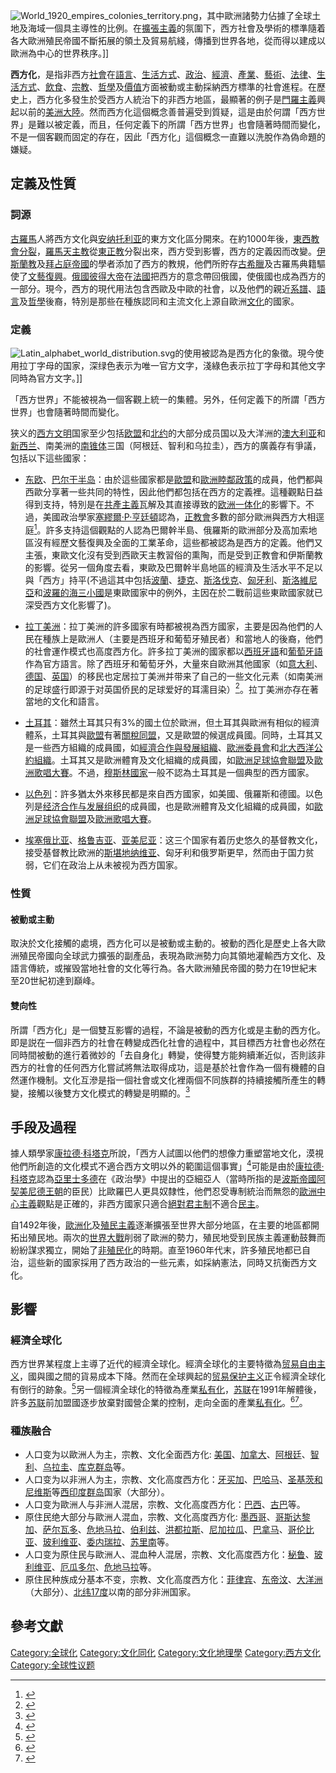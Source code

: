 [[File:World_1920_empires_colonies_territory.png|thumb]]，其中歐洲諸勢力佔據了全球土地及海域一個具主導性的比例。在[[擴張主義|擴張主義]]的氛圍下，西方社會及學術的標準隨着各大歐洲殖民帝國不斷拓展的領土及貿易航綫，傳播到世界各地，從而得以建成以歐洲為中心的世界秩序。]]

'''西方化'''，是指非西方[[社會|社會]]在[[語言|語言]]、[[生活型態|生活方式]]、[[政治|政治]]、[[經濟|經濟]]、[[產業|產業]]、[[藝術|藝術]]、[[法律|法律]]、[[生活型態|生活方式]]、[[飲食|飲食]]、[[宗教|宗教]]、[[西方哲學|哲學]]及[[西方文化|價值]]方面被動或主動採納西方標準的社會進程。在歷史上，西方化多發生於受西方人統治下的非西方地區，最顯著的例子是[[門羅主義|門羅主義]]興起以前的[[美洲大陸|美洲大陸]]。然而西方化這個概念善普遍受到質疑，這是由於何謂「西方世界」是難以被定義，而且，任何定義下的所謂「西方世界」也會隨著時間而變化，不是一個客觀而固定的存在，因此「西方化」這個概念一直難以洗脫作為偽命題的嫌疑。

== 定義及性質 ==

=== 詞源 ===
{{main|西方世界}}

[[古羅馬|古羅馬]]人將西方文化與[[安纳托利亚|安纳托利亚]]的東方文化區分開來。在約1000年後，[[東西教會大分裂|東西教會分裂]]，[[羅馬天主教|羅馬天主教]]從[[東正教|東正教]]分裂出來，西方受到影響，西方的定義因而改變。[[伊斯蘭教|伊斯蘭教]]及[[拜占庭帝國|拜占庭帝國]]的學者添加了西方的教規，他們所貯存[[古希臘|古希臘]]及古羅馬典籍驅使了[[文藝復興|文藝復興]]。[[俄國|俄國]][[彼得大帝|彼得大帝]]在[[法國|法國]]把西方的意念帶回俄國，使俄國也成為西方的一部分。現今，西方的現代用法包含西歐及中歐的社會，以及他們的親近[[系譜學|系譜]]、[[自然語言|語言]]及[[哲學|哲學]]後裔，特別是那些在種族認同和主流文化上源自歐洲[[文化|文化]]的國家。

=== 定義 ===

[[File:Latin_alphabet_world_distribution.svg|thumb]]的使用被認為是西方化的象徵。現今使用拉丁字母的国家，深绿色表示为唯一官方文字，淺綠色表示拉丁字母和其他文字同時為官方文字。]]

「西方世界」不能被視為一個客觀上統一的集體。另外，任何定義下的所謂「西方世界」也會隨著時間而變化。

狭义的[[西方文化|西方文明]]国家至少包括[[欧盟|欧盟]]和[[北约|北约]]的大部分成员国以及大洋洲的[[澳大利亚|澳大利亚]]和[[新西兰|新西兰]]、南美洲的[[南锥体|南锥体]]三国（阿根廷、智利和乌拉圭），西方的廣義存有爭議，包括以下這些國家：

* [[东欧|东欧]]、[[巴尔干半岛|巴尔干半岛]]：由於這些國家都是[[歐盟|歐盟]]和[[歐洲睦鄰政策|歐洲睦鄰政策]]的成員，他們都與西歐分享著一些共同的特性，因此他們都包括在西方的定義裡。這種觀點日益得到支持，特別是在[[共產主義|共產主義]]瓦解及其直接導致的[[欧洲一体化|欧洲一体化]]的影響下。不過，美國政治學家[[塞繆爾·P·亨廷頓|塞繆爾·P·亨廷頓]]認為，[[正教會|正教會]]多數的部分歐洲與西方大相逕庭<ref>{{cite book | language = en | author = Catherine Evtuhov、Stephen Kotkin | title = ''The cultural gradient: the transmission of ideas in Europe, 1789-1991'' | date = 2003年 | publisher = Rowman & Littlefield | isbn = 0742520633 | pages = 第230頁 }}</ref>。許多支持這個觀點的人認為巴爾幹半島、俄羅斯的歐洲部分及高加索地區沒有經歷文藝復興及全面的工業革命，這些都被認為是西方的定義。他們又主張，東歐文化沒有受到西歐天主教習俗的熏陶，而是受到正教會和伊斯蘭教的影響。從另一個角度去看，東歐及巴爾幹半島地區的經濟及生活水平不足以與「西方」持平(不過這其中包括[[波蘭|波蘭]]、[[捷克|捷克]]、[[斯洛伐克|斯洛伐克]]、[[匈牙利|匈牙利]]、[[斯洛維尼亞|斯洛維尼亞]]和[[波羅的海三小國|波羅的海三小國]]是東歐國家中的例外，主因在於二戰前這些東歐國家就已深受西方文化影響了)。

* [[拉丁美洲|拉丁美洲]]：拉丁美洲的許多國家有時都被視為西方國家，主要是因為他們的人民在種族上是歐洲人（主要是西班牙和葡萄牙殖民者）和當地人的後裔，他們的社會運作模式也高度西方化。許多拉丁美洲的國家都以[[西班牙語|西班牙語]]和[[葡萄牙語|葡萄牙語]]作為官方語言。除了西班牙和葡萄牙外，大量來自歐洲其他國家（如[[意大利|意大利]]、[[德国|德国]]、[[英国|英国]]）的移民也定居拉丁美洲并带来了自己的一些文化元素（如南美洲的足球盛行即源于对英国侨民的足球爱好的耳濡目染）<ref>{{cite web|language=en|publisher=CIA|title=The World Factbook|url=https://www.cia.gov/library/publications/the-world-factbook/fields/2075.html|accessdate=2010-07-19|archive-date=2014-06-25|archive-url=https://web.archive.org/web/20140625160623/https://www.cia.gov/library/publications/the-world-factbook/fields/2075.html|dead-url=no}}</ref>。拉丁美洲亦存在著當地的文化和語言。

* [[土耳其|土耳其]]：雖然土耳其只有3%的國土位於歐洲，但土耳其與歐洲有相似的經濟體系，土耳其與[[歐盟|歐盟]]有著[[歐土關稅同盟|關稅同盟]]，又是歐盟的候選成員國。同時，土耳其又是一些西方組織的成員國，如[[經濟合作與發展組織|經濟合作與發展組織]]、[[歐洲委員會|歐洲委員會]]和[[北大西洋公約組織|北大西洋公約組織]]。土耳其又是歐洲體育及文化組織的成員國，如[[歐洲足球協會聯盟|歐洲足球協會聯盟]]及[[歐洲歌唱大賽|歐洲歌唱大賽]]。不過，[[穆斯林世界|穆斯林國家]]一般不認為土耳其是一個典型的西方國家。

* [[以色列|以色列]]：許多猶太外來移民都是來自西方國家，如美國、俄羅斯和德國。以色列是[[经济合作与发展组织|经济合作与发展组织]]的成員國，也是歐洲體育及文化組織的成員國，如[[歐洲足球協會聯盟|歐洲足球協會聯盟]]及[[歐洲歌唱大賽|歐洲歌唱大賽]]。

* [[埃塞俄比亚正教|埃塞俄比亚]]、[[格鲁吉亚|格鲁吉亚]]、[[亚美尼亚使徒教会|亚美尼亚]]：这三个国家有着历史悠久的基督教文化，接受基督教比欧洲的[[斯堪地纳维亚|斯堪地纳维亚]]、匈牙利和俄罗斯更早，然而由于国力贫弱，它们在政治上从未被视为西方国家。

=== 性質 ===

==== 被動或主動 ====

取決於文化接觸的處境，西方化可以是被動或主動的。被動的西化是歷史上各大歐洲殖民帝國向全球武力擴張的副產品，表現為歐洲勢力向其領地灌輸西方文化、及語言傳統，或摧毁當地社會的文化等行為。各大歐洲殖民帝國的勢力在19世紀末至20世紀初達到巔峰。

==== 雙向性 ====

所謂「西方化」是一個雙互影響的過程，不論是被動的西方化或是主動的西方化。即是説在一個非西方的社會在轉變成西化社會的過程中，其目標西方社會也必然在同時間被動的進行着微妙的「去自身化」轉變，使得雙方能夠續漸近似，否則該非西方的社會的任何西方化嘗試將無法取得成功，這是基於社會作為一個有機體的自然運作機制。文化互滲是指一個社會或文化裡兩個不同族群的持續接觸所產生的轉變，接觸以後雙方文化模式的轉變是明顯的。<ref>{{cite book | language = en | author = Ed Cairns、Micheal D. Roe | title = ''The role of memory in ethnic conflict'' | date = 2003年 | publisher = Palgrave Macmillan | isbn = 0333751337 | pages = 第57頁 }}</ref>

== 手段及過程 ==
{{main|殖民主義}}

據人類學家[[康拉德·科塔克|康拉德·科塔克]]所說，「西方人試圖以他們的想像力重塑當地文化，漠視他們所創造的文化模式不適合西方文明以外的範圍這個事實」<ref>{{cite book | language = en | author = Conrad Phillip Kottak | title = ''Window on humanity: a concise introduction to anthropology'' | url = https://archive.org/details/windowonhumanity0000kott_q1i1 | date = 2005年 | publisher = McGraw-Hill | isbn = 0072890282 }}</ref>可能是由於[[康拉德·科塔克|康拉德·科塔克]]認為[[亞里士多德|亞里士多德]]在《政治學》中提出的亞細亞人（當時所指的是[[波斯帝國|波斯帝國]][[阿契美尼德王朝|阿契美尼德王朝]]的臣民）比歐羅巴人更具奴隸性，他們忍受專制統治而無怨的[[歐洲中心主義|歐洲中心主義]]觀點是正確的，非西方國家只適合[[絕對君主制|絕對君主制]]不適合[[民主|民主]]。

自1492年後，[[歐洲化|歐洲化]]及[[殖民主義|殖民主義]]逐漸擴張至世界大部分地區，在主要的地區都開拓出殖民地。兩次的[[世界大戰|世界大戰]]削弱了歐洲的勢力，殖民地受到民族主義運動鼓舞而紛紛謀求獨立，開始了[[非殖民化|非殖民化]]的時期。直至1960年代末，許多殖民地都已自治，這些新的國家採用了西方政治的一些元素，如採納憲法，同時又抗衡西方文化。

== 影響 ==

=== 經濟全球化 ===

西方世界某程度上主導了近代的經濟全球化。經濟全球化的主要特徵為[[市场经济|贸易自由主义]]，國與國之間的貨易成本下降。然而在全球興起的[[贸易保护主义|贸易保护主义]]正令經濟全球化有倒行的跡象。<ref>{{cite book
 | language = en
 | author = Kaplan、Peggy Martin
 | title = ''Kaplan SAT Subject Test: World History 2009-2010 Edition''
 | date = 2009年
 | publisher = Kaplan Publishing
 | isbn = 1419552678
 | pages =  247 }}</ref>另一個經濟全球化的特徵為產業[[私有化|私有化]]，[[苏联|苏联]]在1991年解體後，許多[[苏联|苏联]]前加盟國逐步放棄對國營企業的控制，走向全面的產業[[私有化|私有化]]。<ref>{{cite web | language = en | publisher = Cornell  Chronicle | title = China Study II: Switch to Western diet may bring Western-type diseases | url = http://www.news.cornell.edu/Chronicle/01/6.28.01/China_Study_II.html | author = Roger Segelken | date = 2001-06-28 | accessdate = 2010-07-20 | archive-date = 2013-01-15 | archive-url = https://web.archive.org/web/20130115083444/http://www.news.cornell.edu/Chronicle/01/6.28.01/China_Study_II.html | dead-url = no }}</ref><ref>{{cite book | language = en | author = George Ritzer | title = ''Globalization: A Basic Text'' | date = 2009年 | publisher = John Wiley and Sons | isbn = 140513271X | pages = 第80頁 }}</ref>。

=== 種族融合 ===

* 人口变为以歐洲人为主，宗教、文化全面西方化: [[美国|美国]]、[[加拿大|加拿大]]、[[阿根廷|阿根廷]]、[[智利|智利]]、[[乌拉圭|乌拉圭]]、[[库克群岛|库克群岛]]等。
* 人口变为以非洲人为主，宗教、文化高度西方化：[[牙买加|牙买加]]、[[巴哈马|巴哈马]]、[[圣基茨和尼维斯|圣基茨和尼维斯]]等[[西印度群岛|西印度群岛]]国家（大部分）。
* 人口变为歐洲人与非洲人混居，宗教、文化高度西方化：[[巴西|巴西]]、[[古巴|古巴]]等。
* 原住民绝大部分与歐洲人混血，宗教、文化高度西方化: [[墨西哥|墨西哥]]、[[哥斯达黎加|哥斯达黎加]]、[[萨尔瓦多|萨尔瓦多]]、[[危地马拉|危地马拉]]、[[伯利兹|伯利兹]]、[[洪都拉斯|洪都拉斯]]、[[尼加拉瓜|尼加拉瓜]]、[[巴拿马|巴拿马]]、[[哥伦比亚|哥伦比亚]]、[[玻利维亚|玻利维亚]]、[[委内瑞拉|委内瑞拉]]、[[苏里南|苏里南]]等。
* 人口变为原住民与歐洲人、混血种人混居，宗教、文化高度西方化：[[秘鲁|秘鲁]]、[[玻利维亚|玻利维亚]]、[[厄瓜多尔|厄瓜多尔]]、[[危地马拉|危地马拉]]等。
* 原住民种族成分基本不变，宗教、文化高度西方化：[[菲律宾|菲律宾]]、[[东帝汶|东帝汶]]、[[大洋洲|大洋洲]]（大部分）、[[北纬17度|北纬17度]]以南的部分非洲国家。

== 參考文獻 ==
{{refs}}
{{文化同化}}
[[Category:全球化|Category:全球化]]
[[Category:文化同化|Category:文化同化]]
[[Category:文化地理學|Category:文化地理學]]
[[Category:西方文化|Category:西方文化]]
[[Category:全球性议题|Category:全球性议题]]